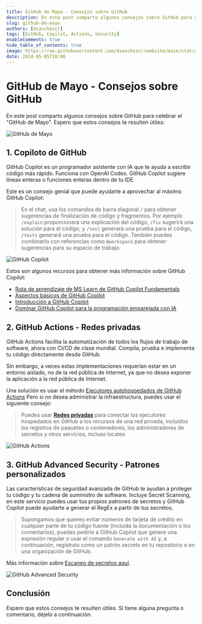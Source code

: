 ```yaml
---
title: GitHub de Mayo - Consejos sobre GitHub
description: En este post comparto algunos consejos sobre GitHub para celebrar el "GitHub de Mayo".
slug: github-de-mayo
authors: [dsanchezcr]
tags: [GitHub, Copilot, Actions, Security]
enableComments: true
hide_table_of_contents: true
image: https://raw.githubusercontent.com/dsanchezcr/website/main/static/img/GitHubdeMayo.png
date: 2024-05-05T18:00
---
```


# GitHub de Mayo - Consejos sobre GitHub

En este post comparto algunos consejos sobre GitHub para celebrar el "GitHub de Mayo". Espero que estos consejos te resulten útiles:

<!--truncate-->

![GitHub de Mayo](pathname:///img/GitHubdeMayo.png)

## 1. Copiloto de GitHub

GitHub Copilot es un programador asistente con IA que te ayuda a escribir código más rápido. Funciona con OpenAI Codex. GitHub Copilot sugiere líneas enteras o funciones enteras dentro de tu IDE.

Este es un consejo genial que puede ayudarte a aprovechar al máximo GitHub Copilot:

> En el chat, usa los comandos de barra diagonal `/` para obtener sugerencias de finalización de código y fragmentos. Por ejemplo `/explain` proporcionará una explicación del código, `/fix` sugerirá una solución para el código, y `/test` generará una prueba para el código, `/tests` generará una prueba para el código.
> También puedes combinarlo con referencias como `@workspace` para obtener sugerencias para su espacio de trabajo.

![GitHub Copilot](pathname:///img/GitHubDeMayo/GitHubCopilotTip.jpg)

Estos son algunos recursos para obtener más información sobre GitHub Copilot:

*   [Ruta de aprendizaje de MS Learn de GitHub Copilot Fundamentals](https://learn.microsoft.com/training/paths/copilot)
*   [Aspectos básicos de GitHub Copilot](https://resources.github.com/learn/pathways/copilot/essentials/essentials-of-github-copilot)
*   [Introducción a GitHub Copilot](https://www.youtube.com/playlist?list=PLlrxD0HtieHgr23PS05FIncnih4dH9Na5)
*   [Dominar GitHub Copilot para la programación emparejada con IA](https://github.com/microsoft/Mastering-GitHub-Copilot-for-Paired-Programming)

## 2. GitHub Actions - Redes privadas

GitHub Actions facilita la automatización de todos los flujos de trabajo de software, ahora con CI/CD de clase mundial. Compila, prueba e implementa tu código directamente desde GitHub.

Sin embargo, a veces estas implementaciones requerían estar en un entorno aislado, no de la red pública de Internet, ya que no desea exponer la aplicación a la red pública de Internet.

Una solución es usar el método [Ejecutores autohospedados de GitHub Actions](https://docs.github.com/es/actions/hosting-your-own-runners/managing-self-hosted-runners/about-self-hosted-runners) Pero si no desea administrar la infraestructura, puedes usar el siguiente consejo:

> Puedes usar **[Redes privadas](https://docs.github.com/es/actions/using-github-hosted-runners/connecting-to-a-private-network/about-private-networking-with-github-hosted-runners)** para conectar los ejecutores hospedados en GitHub a los recursos de una red privada, incluidos los registros de paquetes o contenedores, los administradores de secretos y otros servicios, incluso locales.

![GitHub Actions](pathname:///img/GitHubDeMayo/GitHubActionsVnet.jpg)

## 3. GitHub Advanced Security - Patrones personalizados

Las características de seguridad avanzada de GitHub te ayudan a proteger tu código y tu cadena de suministro de software. Incluye Secret Scanning, en este servicio puedes usar tus propios patrones de secretos y GitHub Copilot puede ayudarte a generar el RegEx a partir de tus secretos.

> Supongamos que quieres evitar números de tarjeta de crédito en cualquier parte de tu código fuente (incluida la documentación o los comentarios), puedes pedirle a GitHub Copilot que genere una expresión regular o usar el comando `Generate with AI` y, a continuación, regístralo como un patrón secreto en tu repositorio o en una organización de GitHub.

Más información sobre [Escaneo de secretos aquí](https://docs.github.com/es/code-security/secret-security/about-secret-scanning).

![GitHub Advanced Security](pathname:///img/GitHubDeMayo/GitHubAdvancedSecurityTip.jpg)

## Conclusión

Espero que estos consejos te resulten útiles. Si tiene alguna pregunta o comentario, déjelo a continuación.